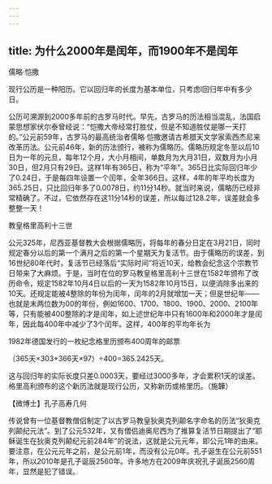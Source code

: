 ```yaml
---
---
---
```

title: 为什么2000年是闰年，而1900年不是闰年
---




儒略·恺撒



现行公历是一种阳历。它以回归年的长度为基本单位，只考虑l回归年中有多少日。

公历可溯源到2000多年前的古罗马时代。早先，古罗马的历法相当混乱，法国启蒙思想家伏尔泰曾经说：“恺撒大帝经常打胜仗，但是不知道胜仗是哪一天打的。”公元前59年，古罗马的最高统治者儒略·恺撒邀请古希腊天文学家索西杰尼来改革历法。公元前46年，新的历法颁行，被称为儒略历。儒略历规定冬至以后10日为一年的元旦，每年12个月，大小月相间，单数月为大月31日，双数月为小月30日，但2月只有29日。这样1年有365日，称为“平年”。365日比实际回归年少了0.24日，于是每四年设置一个闰年，全年366日。这样，4年的年平均长度为365.25日，只比回归年多了0.0078日，约11分14秒。就当时来说，儒略历已经非常精确了。不过，它依然存在这11分14秒的误差，所以每过128.2年，误差就会多整整一天！

教皇格里高利十三世



公元325年，尼西亚基督教大会根据儒略历，将每年的春分日定在3月21日，同时规定春分以后的第一个满月之后的第一个星期天为复活节。由于儒略历的误差，到16世纪80年代时，复活节已经落后“实际时间”将近10天，给教会纪念这个宗教节日带来了大麻烦。于是，当时在位的罗马教皇格里高利十三世在1582年颁布了改历命令，规定1582年10月4日以后的一天为1582年10月15日，以便消除多出来的10天。还规定能被4整除的年份为闰年，闰年的2月就增加一天；但是世纪年——也就是末两位数为00的年份，例如1600、1700、1800、1900、2000、2100年等，只有能被400整除的才是闰年，如上述世纪年中只有1600年和2000年才是闰年，因此每400年中减少了3个闰年。这样，400年的平均年长为

1982年德国发行的一枚纪念格里历颁布400周年的邮票



（365天×303+366天×97）÷400=365.2425天。

这与回归年的实际长度只差0.0003天，要经过3000多年，才会累积1天的误差。格里高利颁布的这个新历法就是现行公历，又称新历或格里历。（施韡）





【微博士】孔子高寿几何

传说曾有一位基督教僧侣制定了以古罗马教皇狄奥克列颠名字命名的历法“狄奥克列颠纪元法”。到了公元532年，又有僧侣迪奥尼西为了推算复活节日期提出了“耶稣诞生在狄奥克列颠纪元前284年”的说法，这就是公元元年，即公元1年的由来。要注意，在公元元年之前，是公元前1年，而没有公元0年。孔子诞生在公元前551年，所以2010年是孔子诞辰2560年。许多地方在2009年庆祝孔子诞辰2560周年，显然是犯了错误。
